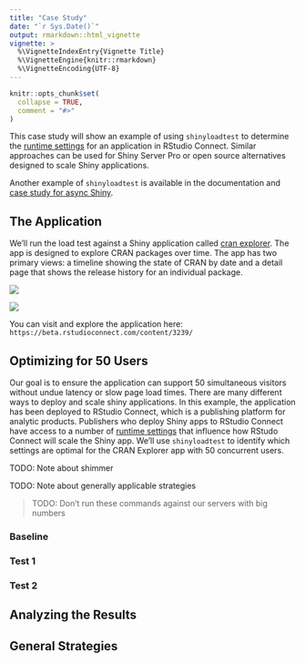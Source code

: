 ```yaml
---
title: "Case Study"
date: "`r Sys.Date()`"
output: rmarkdown::html_vignette
vignette: >
  %\VignetteIndexEntry{Vignette Title}
  %\VignetteEngine{knitr::rmarkdown}
  %\VignetteEncoding{UTF-8}
---
```


```r
knitr::opts_chunk$set(
  collapse = TRUE,
  comment = "#>"
)
```

This case study will show an example of using `shinyloadtest` to determine the [runtime settings](https://support.rstudio.com/hc/en-us/articles/231874748-Scaling-and-Performance-Tuning-in-RStudio-Connect) for an application in RStudio Connect. Similar approaches can be used for Shiny Server Pro or open source alternatives designed to scale Shiny applications.

Another example of `shinyloadtest` is available in the documentation and [case study for async Shiny](https://rstudio.github.io/promises/articles/casestudy.html).

## The Application

We'll run the load test against a Shiny application called [cran explorer](https://github.com/wch/shiny_demo). The app is designed to explore CRAN packages over time. The app has two primary views: a timeline showing the state of CRAN by date and a detail page that shows the release history for an individual package.

![](inst/img/cran_explorer_timeline.png)

![](inst/img/cran_explorer_ggplot2.png)

You can visit and explore the application here: `https://beta.rstudioconnect.com/content/3239/`

## Optimizing for 50 Users

Our goal is to ensure the application can support 50 simultaneous visitors without undue latency or slow page load times. There are many different ways to deploy and scale shiny applications. In this example, the application has been deployed to RStudio Connect, which is a publishing platform for analytic products. Publishers who deploy Shiny apps to RStudio Connect have access to a number of [runtime settings](http://docs.rstudio.com/connect/admin/appendix-configuration.html#appendix-configuration-scheduler) that influence how RStudo Connect will scale the Shiny app. We'll use `shinyloadtest` to identify which settings are optimal for the CRAN Explorer app with 50 concurrent users.

TODO:  Note about shimmer

TODO: Note about generally applicable strategies

> TODO: Don't run these commands against our servers with big numbers

### Baseline 

### Test 1

### Test 2

## Analyzing the Results

## General Strategies 

